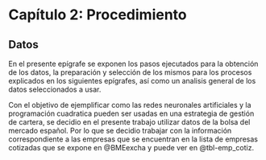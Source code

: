 # Capítulo 2: Procedimiento

## Datos

En el presente epígrafe se exponen los pasos ejecutados para la obtención de los datos, la preparación y selección de los mismos para los procesos explicados en los siguientes epígrafes, así como un analisis general de los datos seleccionados a usar.

Con el objetivo de ejemplificar como las redes neuronales artificiales y la programación cuadratica pueden ser usadas en una estrategia de gestión de cartera, se decidio en el presente trabajo utilizar datos de la bolsa del mercado español. Por lo que se decidio trabajar con la información correspondiente a las empresas que se encuentran en la lista de empresas cotizadas que se expone en @BMEexcha y puede ver en @tbl-emp_cotiz. 
